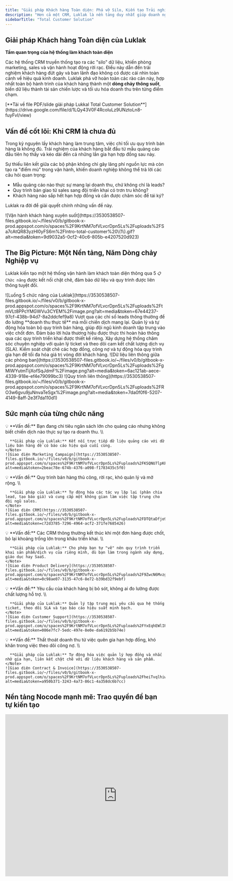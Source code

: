 ```yaml
---
title: "Giải pháp Khách hàng Toàn diện: Phá vỡ Silo, Kiến tạo Trải nghiệm Liền mạch"
description: "Hơn cả một CRM, Luklak là nền tảng duy nhất giúp doanh nghiệp kiến tạo một dòng chảy vận hành xuyên suốt từ marketing, sales, triển khai sản phẩm đến chăm sóc sau bán và quản lý hợp đồng."
sidebarTitle: "Total Customer Solution"
---
```


## Giải pháp Khách hàng Toàn diện của Luklak

**Tầm quan trọng của hệ thống làm khách toàn diện**

Các hệ thống CRM truyền thống tạo ra các "silo" dữ liệu, khiến phòng marketing, sales và vận hành hoạt động rời rạc. Điều này dẫn đến trải nghiệm khách hàng đứt gãy và ban lãnh đạo không có được cái nhìn toàn cảnh về hiệu quả kinh doanh. Luklak phá vỡ hoàn toàn các rào cản này, hợp nhất toàn bộ hành trình của khách hàng thành một **dòng chảy thông suốt**, biến dữ liệu thành tài sản chiến lược và tối ưu hóa doanh thu trên từng điểm chạm.

<Note>
  [**Tải về file PDF/slide giải pháp Lukkal Total Customer Solution**](https://drive.google.com/file/d/1LQy43V0F4RcoluLz9UNztoLn8-fuyFvI/view)
</Note>

## Vấn đề cốt lõi: Khi CRM là chưa đủ

Trong kỷ nguyên lấy khách hàng làm trung tâm, việc chỉ tối ưu quy trình bán hàng là không đủ. Trải nghiệm của khách hàng bắt đầu từ mẫu quảng cáo đầu tiên họ thấy và kéo dài đến cả những lần gia hạn hợp đồng sau này.

Sự thiếu liên kết giữa các bộ phận không chỉ gây lãng phí nguồn lực mà còn tạo ra "điểm mù" trong vận hành, khiến doanh nghiệp không thể trả lời các câu hỏi quan trọng:

- Mẫu quảng cáo nào thực sự mang lại doanh thu, chứ không chỉ là leads?
- Quy trình bàn giao từ sales sang đội triển khai có trơn tru không?
- Khách hàng nào sắp hết hạn hợp đồng và cần được chăm sóc để tái ký?

Luklak ra đời để giải quyết chính những vấn đề này.

<Frame caption="Luklak hợp nhất toàn bộ hành trình khách hàng trên một nền tảng duy nhất.">
  ![Vận hành khách hàng xuyên suốt](https://3530538507-files.gitbook.io/~/files/v0/b/gitbook-x-prod.appspot.com/o/spaces%2F9KrtNM7ofVLvcrDpn5Ls%2Fuploads%2FSa7cAtQR83yzHl0yFS6m%2FIntro-total-customer%20\(1\).gif?alt=media&token=9d9032a5-0cf2-40c6-805b-e4207520d923)
</Frame>

## The Big Picture: Một Nền tảng, Năm Dòng chảy Nghiệp vụ

Luklak kiến tạo một hệ thống vận hành làm khách toàn diện thông qua 5 `📋 Chức năng` được kết nối chặt chẽ, đảm bảo dữ liệu và quy trình được liên thông tuyệt đối.

<Tabs>
  <Tab title="LUỒNG 5 CHỨC NĂNG">
    <Frame caption="Năm chức năng được xây dựng và kết nối trên cùng một nền tảng Nocode.">
      ![Luồng 5 chức năng của Luklak](https://3530538507-files.gitbook.io/~/files/v0/b/gitbook-x-prod.appspot.com/o/spaces%2F9KrtNM7ofVLvcrDpn5Ls%2Fuploads%2FtmVLt8PPcYMGWVu3CYEM%2Fimage.png?alt=media&token=67e44237-97cf-438b-94d7-8a2ddcfef9a8)
    </Frame>
    <AccordionGroup>
      <Accordion title="1. Marketing Campaign: Tối ưu hiệu quả quảng cáo">
        Vượt qua các chỉ số leads thông thường để đo lường **doanh thu thực tế** mà mỗi chiến dịch mang lại.
      </Accordion>
      <Accordion title="2. CRM: Tăng tốc quy trình bán hàng">
        Quản lý và tự động hóa toàn bộ quy trình bán hàng, giúp đội ngũ kinh doanh tập trung vào việc chốt đơn.
      </Accordion>
      <Accordion title="3. Product Delivery: Triển khai sản phẩm xuất sắc">
        Đảm bảo lời hứa thương hiệu được thực thi hoàn hảo thông qua các quy trình triển khai được thiết kế riêng.
      </Accordion>
      <Accordion title="4. Customer Support: Nâng cao sự hài lòng của khách hàng">
        Xây dựng hệ thống chăm sóc chuyên nghiệp với quản lý ticket và theo dõi cam kết chất lượng dịch vụ (SLA).
      </Accordion>
      <Accordion title="5. Contract & Invoice: Quản lý dòng tiền và gia hạn">
        Kiểm soát chặt chẽ các hợp đồng, công nợ và tự động hóa quy trình gia hạn để tối đa hóa giá trị vòng đời khách hàng.
      </Accordion>
    </AccordionGroup>
  </Tab>
  <Tab title="DỮ LIỆU LIÊN THÔNG">
    <Frame caption="Dữ liệu được giải phóng để trở thành tài sản chung, thông suốt mọi phòng ban.">
      ![Dữ liệu liên thông giữa các phòng ban](https://3530538507-files.gitbook.io/~/files/v0/b/gitbook-x-prod.appspot.com/o/spaces%2F9KrtNM7ofVLvcrDpn5Ls%2Fuploads%2FgMIWYutmTijXofSqJdmF%2Fimage.png?alt=media&token=6ac121ab-aece-4339-918e-ef4e79099bc3)
    </Frame>
  </Tab>
  <Tab title="QUY TRÌNH LIÊN THÔNG">
    <Frame caption="Khi một giai đoạn kết thúc, giai đoạn tiếp theo được tự động kích hoạt, không còn độ trễ.">
      ![Quy trình liên thông](https://3530538507-files.gitbook.io/~/files/v0/b/gitbook-x-prod.appspot.com/o/spaces%2F9KrtNM7ofVLvcrDpn5Ls%2Fuploads%2FRO3w6gvu9juNnvaTeSgx%2Fimage.png?alt=media&token=7da0f0f6-5207-4149-8aff-2e3f7da110d1)
    </Frame>
  </Tab>
</Tabs>

## Sức mạnh của từng chức năng

<Tabs>
  <Tab title="MARKETING CAMPAIGN">
    <Note>
      💡 **Vấn đề:** Bạn đang chi tiêu ngân sách lớn cho quảng cáo nhưng không biết chiến dịch nào thực sự tạo ra doanh thu. \\

      **Giải pháp của Luklak:** Kết nối trực tiếp dữ liệu quảng cáo với dữ liệu bán hàng để có báo cáo hiệu quả cuối cùng.
    </Note>
    ![Giao diện Marketing Campaign](https://3530538507-files.gitbook.io/~/files/v0/b/gitbook-x-prod.appspot.com/o/spaces%2F9KrtNM7ofVLvcrDpn5Ls%2Fuploads%2FKSQNU7lpKFeys4a1Tcqh%2Fimage.png?alt=media&token=2beac78e-674b-4376-a098-f1783435c5f0)
  </Tab>
  <Tab title="CRM">
    <Note>
      💡 **Vấn đề:** Quy trình bán hàng thủ công, rời rạc, khó quản lý và mở rộng. \\

      **Giải pháp của Luklak:** Tự động hóa các tác vụ lặp lại (phân chia lead, tạo báo giá) và cung cấp một không gian làm việc tập trung cho đội ngũ sales.
    </Note>
    ![Giao diện CRM](https://3530538507-files.gitbook.io/~/files/v0/b/gitbook-x-prod.appspot.com/o/spaces%2F9KrtNM7ofVLvcrDpn5Ls%2Fuploads%2FDTQtaDfjo9KDxa1ibr6J%2Fimage.png?alt=media&token=c72d3785-7296-4964-acf2-371fe7685426)
  </Tab>
  <Tab title="PRODUCT DELIVERY">
    <Note>
      💡 **Vấn đề:** Các CRM thông thường kết thúc khi một đơn hàng được chốt, bỏ lại khoảng trống lớn trong khâu triển khai. \\

      **Giải pháp của Luklak:** Cho phép bạn tự "vẽ" nên quy trình triển khai sản phẩm/dịch vụ của riêng mình, dù bạn làm trong ngành xây dựng, giáo dục hay SaaS.
    </Note>
    ![Giao diện Product Delivery](https://3530538507-files.gitbook.io/~/files/v0/b/gitbook-x-prod.appspot.com/o/spaces%2F9KrtNM7ofVLvcrDpn5Ls%2Fuploads%2F9ZwcN6MvzgPc7Dh6pPWr%2Fimage.png?alt=media&token=0c98ae07-3135-47c6-8e72-b39bd32f9ebf)
  </Tab>
  <Tab title="CUSTOMER SUPPORT">
    <Note>
      💡 **Vấn đề:** Yêu cầu của khách hàng bị bỏ sót, không ai đo lường được chất lượng hỗ trợ. \\

      **Giải pháp của Luklak:** Quản lý tập trung mọi yêu cầu qua hệ thống ticket, theo dõi SLA và tạo báo cáo hiệu suất minh bạch.
    </Note>
    ![Giao diện Customer Support](https://3530538507-files.gitbook.io/~/files/v0/b/gitbook-x-prod.appspot.com/o/spaces%2F9KrtNM7ofVLvcrDpn5Ls%2Fuploads%2FYxEqhEWlIPU1q3iD49ft%2Fimage.png?alt=media&token=086e7fc7-5edc-497e-8e0e-da6192b5b74e)
  </Tab>
  <Tab title="CONTRACT & INVOICE">
    <Note>
      💡 **Vấn đề:** Thất thoát doanh thu từ việc quên gia hạn hợp đồng, khó khăn trong việc theo dõi công nợ. \\

      **Giải pháp của Luklak:** Tự động hóa việc quản lý hợp đồng và nhắc nhở gia hạn, liên kết chặt chẽ với dữ liệu khách hàng và sản phẩm.
    </Note>
    ![Giao diện Contract & Invoice](https://3530538507-files.gitbook.io/~/files/v0/b/gitbook-x-prod.appspot.com/o/spaces%2F9KrtNM7ofVLvcrDpn5Ls%2Fuploads%2FheiTvqlhiwpUI2743awk%2Fimage.png?alt=media&token=a950b371-3243-4a73-86c1-4a358dc6b7cc)
  </Tab>
</Tabs>

## Nền tảng Nocode mạnh mẽ: Trao quyền để bạn tự kiến tạo

<iframe width="702" height="510" src="https://www.youtube.com/embed/uAX2-n9Z-00" title="LUKLAK Nocode & Lowcode: Tự tay kéo thả, tự tạo tính năng (Kèm ví dụ làm CRM)" frameborder="0" allow="accelerometer; autoplay; clipboard-write; encrypted-media; gyroscope; picture-in-picture; web-share" referrerpolicy="strict-origin-when-cross-origin" allowfullscreen="true" />

<Note>
  **Từ ý tưởng đến thực thi trong vài giờ, không phải vài tháng.** Nền tảng Nocode của Luklak trao quyền cho chính những người làm nghiệp vụ có thể tự tay "kéo-thả" để xây dựng và tối ưu quy trình. Điều này giúp doanh nghiệp loại bỏ hoàn toàn sự phụ thuộc vào đội ngũ kỹ thuật và tăng tốc độ thích ứng với thị trường.
</Note>

---

## What's Next?

- [**Tổng quan Nền tảng Luklak**](/platform/luklak-platform-overview): Khám phá kiến trúc độc đáo và 7 thành phần cốt lõi tạo nên sức mạnh của Luklak.
- [**`Bắt đầu Xây dựng 📋 Chức năng đầu tiên`**](/build-playbooks/designing-your-first-function): Hướng dẫn chi tiết để bạn tự tay kiến tạo quy trình nghiệp vụ đầu tiên.
- [**`Khám phá Thư viện Mẫu ⏹️ Mảng việc`**](/templates/space-templates): Tham khảo và sử dụng ngay các mẫu vận hành đã được thiết kế sẵn cho nhiều ngành nghề.